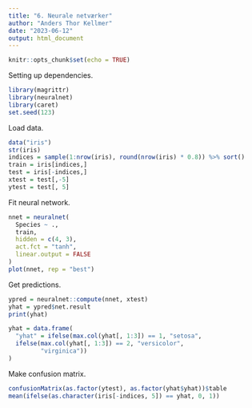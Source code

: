 ```yaml
---
title: "6. Neurale netværker"
author: "Anders Thor Kellmer"
date: "2023-06-12"
output: html_document
---
```


```r
knitr::opts_chunk$set(echo = TRUE)
```

Setting up dependencies.

```r
library(magrittr)
library(neuralnet)
library(caret)
set.seed(123)
```
Load data.

```r
data("iris")
str(iris)
indices = sample(1:nrow(iris), round(nrow(iris) * 0.8)) %>% sort()
train = iris[indices,]
test = iris[-indices,]
xtest = test[,-5]
ytest = test[, 5]
```

Fit neural network.

```r
nnet = neuralnet(
  Species ~ .,
  train,
  hidden = c(4, 3),
  act.fct = "tanh",
  linear.output = FALSE
)
plot(nnet, rep = "best")
```

Get predictions.

```r
ypred = neuralnet::compute(nnet, xtest)
yhat = ypred$net.result
print(yhat)

yhat = data.frame(
  "yhat" = ifelse(max.col(yhat[, 1:3]) == 1, "setosa",
  ifelse(max.col(yhat[, 1:3]) == 2, "versicolor", 
         "virginica"))
)
```

Make confusion matrix.

```r
confusionMatrix(as.factor(ytest), as.factor(yhat$yhat))$table
mean(ifelse(as.character(iris[-indices, 5]) == yhat, 0, 1))
```


